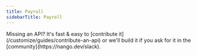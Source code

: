 ```yaml
---
title: Payroll
sidebarTitle: Payroll
---
```


<Tip>
    Missing an API? It's fast & easy to [contribute it](/customize/guides/contribute-an-api) or we'll build it if you ask for
    it in the [community](https://nango.dev/slack).
</Tip>

<CardGroup cols={4}>
    <Card title="Datev" href="/integrations/all/datev" color="#68a063" />
    <Card title="Deel" href="/integrations/all/deel" color="#68a063" />
    <Card title="Gusto" href="/integrations/all/gusto" color="#68a063" />
    <Card title="Payfil" href="/integrations/all/payfit" color="#68a063" />
    <Card title="TSheetsTeam" href="/integrations/all/tsheetsteam" color="#68a063" />
</CardGroup>
